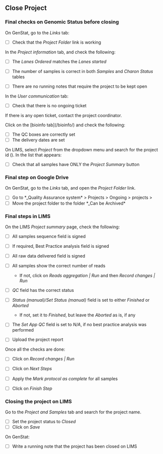 
## Close Project

### Final checks on Genomic Status before closing

On GenStat, go to the _Links_ tab:

 - [ ] Check that the _Project Folder_ link is working

In the _Project information_ tab, and check the following:

- [ ] The _Lanes Ordered_ matches the _Lanes started_
- [ ] The number of samples is correct in both _Samples_ and _Charon Status_ tables

- [ ] There are no running notes that require the project to be kept open

In the _User communication_ tab:

- [ ] Check that there is no ongoing ticket

If there is any open ticket, contact the project coordinator.

Click on the [bioinfo tab](<genstat_url>/bioinfo/<project_id>) and check the following:

- [ ] The QC boxes are correctly set
- [ ] The delivery dates are set

On LIMS, select _Project_ from the dropdown menu and search for the project id (<project_id>). In the list that appears:

- [ ] Check that all samples have ONLY the _Project Summary_ button

### Final step on Google Drive

On GenStat, go to the _Links_ tab, and open the _Project Folder_ link.

- [ ] Go to *_Quality Assurance system* > Projects > Ongoing > projects > <project_id>
- [ ] Move the project folder to the folder *_Can be Archived*

### Final steps in LIMS

On the LIMS _Project summary_ page, check the following:

- [ ] All samples sequence field is signed
- [ ] If required, Best Practice analysis field is signed
- [ ] All raw data delivered field is signed
- [ ] All samples show the correct number of reads
  - If not, click on _Reads aggregation | Run_ and then _Record changes | Run_
- [ ] _QC_ field has the correct status
- [ ] _Status (manual)/Set Status (manual)_ field is set to either _Finished_ or _Aborted_
  - If not, set it to _Finished_, but leave the _Aborted_ as is, if any
- [ ] The _Set App QC_ field is set to _N/A_, if no best practice analysis was performed

- [ ] Upload the project report

Once all the checks are done:

- [ ] Click on _Record changes | Run_
- [ ] Click on _Next Steps_

- [ ] Apply the _Mark protocol as complete_ for all samples
- [ ] Click on _Finish Step_

### Closing the project on LIMS

Go to the _Project and Samples_ tab and search for the project name.

- [ ] Set the project status to _Closed_
- [ ] Click on _Save_

On GenStat:

- [ ] Write a running note that the project has been closed on LIMS
